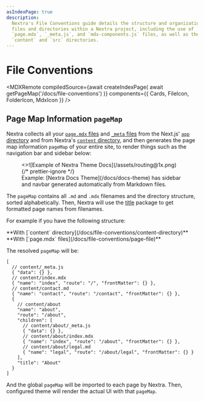```yaml
---
asIndexPage: true
description:
  Nextra's File Conventions guide details the structure and organization of
  files and directories within a Nextra project, including the use of
  `page.mdx`, `_meta.js`, and `mdx-components.js` files, as well as the
  `content` and `src` directories.
---
```



# File Conventions

<MDXRemote
  compiledSource={await createIndexPage(
    await getPageMap('/docs/file-conventions')
  )}
  components={{
    Cards,
    FileIcon,
    FolderIcon,
    MdxIcon
  }}
/>

## Page Map Information `pageMap`

Nextra collects all your [`page.mdx` files](/docs/file-conventions/page-file)
and [`_meta` files](/docs/file-conventions/meta-file) from the Next.js'
[`app` directory](https://nextjs.org/docs/app/getting-started/project-structure#top-level-folders)
and from Nextra's
[`content` directory](/docs/file-conventions/content-directory), and then
generates the page map information `pageMap` of your entire site, to render
things such as the navigation bar and sidebar below:

<figure>
  <>![Example of Nextra Theme Docs](/assets/routing@1x.png)</>
  {/* prettier-ignore */}
  <figcaption>Example: [Nextra Docs Theme](/docs/docs-theme) has sidebar and navbar generated automatically from Markdown files.</figcaption>
</figure>

The `pageMap` contains all `.md` and `.mdx` filenames and the directory
structure, sorted alphabetically. Then, Nextra will use the
[title](https://github.com/vercel/title) package to get formatted page names
from filenames.

For example if you have the following structure:

<FileTree>
  **With [`content` directory](/docs/file-conventions/content-directory)**
  <FileTree.Folder name="app" defaultOpen>
    <FileTree.Folder name="[[...mdxPath]]" defaultOpen>
      <FileTree.File name="page.jsx" />
    </FileTree.Folder>
    <FileTree.File name="layout.jsx" />
  </FileTree.Folder>
  <FileTree.Folder name="content" defaultOpen active>
    <FileTree.Folder name="about" defaultOpen>
      <FileTree.File name="_meta.js" />
      <FileTree.File name="index.mdx" />
      <FileTree.File name="legal.md" />
    </FileTree.Folder>
    <FileTree.File name="_meta.js" />
    <FileTree.File name="contact.md" />
    <FileTree.File name="index.mdx" />
  </FileTree.Folder>
</FileTree>

<FileTree>
  **With [`page.mdx` files](/docs/file-conventions/page-file)**
  <FileTree.Folder name="app" defaultOpen>
    <FileTree.Folder name="about" defaultOpen>
      <FileTree.Folder name="legal" defaultOpen>
        <FileTree.File name="page.md" active />
      </FileTree.Folder>
      <FileTree.File name="_meta.js" />
      <FileTree.File name="page.mdx" active />
    </FileTree.Folder>
    <FileTree.Folder name="contact" defaultOpen>
      <FileTree.File name="page.md" active />
    </FileTree.Folder>
    <FileTree.File name="_meta.js" />
    <FileTree.File name="layout.jsx" />
    <FileTree.File name="page.mdx" active />
  </FileTree.Folder>
</FileTree>

The resolved `pageMap` will be:

```jsonc filename="pageMap"
[
  // content/_meta.js
  { "data": {} },
  // content/index.mdx
  { "name": "index", "route": "/", "frontMatter": {} },
  // content/contact.md
  { "name": "contact", "route": "/contact", "frontMatter": {} },
  {
    // content/about
    "name": "about",
    "route": "/about",
    "children": [
      // content/about/_meta.js
      { "data": {} },
      // content/about/index.mdx
      { "name": "index", "route": "/about", "frontMatter": {} },
      // content/about/legal.md
      { "name": "legal", "route": "/about/legal", "frontMatter": {} }
    ],
    "title": "About"
  }
]
```

And the global `pageMap` will be imported to each page by Nextra. Then,
configured theme will render the actual UI with that `pageMap`.
